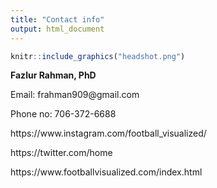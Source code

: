 ```yaml
---
title: "Contact info"
output: html_document
---
```


```r
knitr::include_graphics("headshot.png")
```


**Fazlur Rahman, PhD**

Email: frahman909@gmail.com

Phone no: 706-372-6688

https://www.instagram.com/football_visualized/

https://twitter.com/home

https://www.footballvisualized.com/index.html